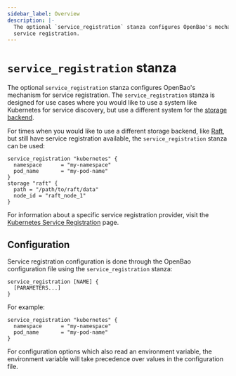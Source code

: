 ```yaml
---
sidebar_label: Overview
description: |-
  The optional `service_registration` stanza configures OpenBao's mechanism for
  service registration.
---
```


# `service_registration` stanza

The optional `service_registration` stanza configures OpenBao's mechanism for
service registration. The `service_registration` stanza is designed for use cases
where you would like to use a system like Kubernetes for service discovery, but use
a different system for the [storage backend][storage-backend].

For times when you would like to use a different storage backend, like
[Raft][raft-backend], but still have service registration available, the
`service_registration` stanza can be used:

```hcl
service_registration "kubernetes" {
  namespace      = "my-namespace"
  pod_name       = "my-pod-name"
}
storage "raft" {
  path = "/path/to/raft/data"
  node_id = "raft_node_1"
}
```

For information about a specific service registration provider, visit the
[Kubernetes Service Registration][kubernetes-service-registration] page.

## Configuration

Service registration configuration is done through the OpenBao configuration file
using the `service_registration` stanza:

```hcl
service_registration [NAME] {
  [PARAMETERS...]
}
```

For example:

```hcl
service_registration "kubernetes" {
  namespace      = "my-namespace"
  pod_name       = "my-pod-name"
}
```

For configuration options which also read an environment variable, the
environment variable will take precedence over values in the configuration
file.

[storage-backend]: /docs/configuration/storage
[raft-backend]: /docs/configuration/storage/raft
[kubernetes-service-registration]: /docs/configuration/service-registration/kubernetes
